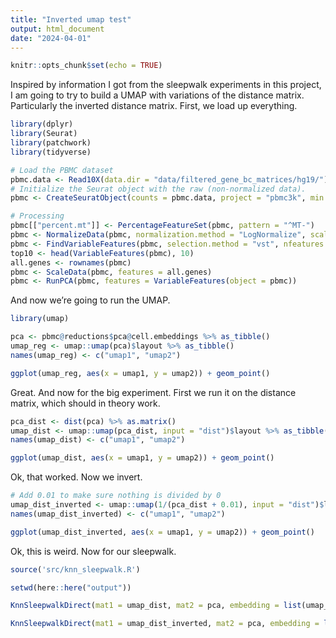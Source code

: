 ```yaml
---
title: "Inverted umap test"
output: html_document
date: "2024-04-01"
---
```


```r
knitr::opts_chunk$set(echo = TRUE)
```

Inspired by information I got from the sleepwalk experiments in this project, I am going to try to build a UMAP with variations of the distance matrix. Particularly the inverted distance matrix. First, we load up everything.

```r
library(dplyr)
library(Seurat)
library(patchwork)
library(tidyverse)

# Load the PBMC dataset
pbmc.data <- Read10X(data.dir = "data/filtered_gene_bc_matrices/hg19/")
# Initialize the Seurat object with the raw (non-normalized data).
pbmc <- CreateSeuratObject(counts = pbmc.data, project = "pbmc3k", min.cells = 3, min.features = 200)

# Processing
pbmc[["percent.mt"]] <- PercentageFeatureSet(pbmc, pattern = "^MT-")
pbmc <- NormalizeData(pbmc, normalization.method = "LogNormalize", scale.factor = 10000)
pbmc <- FindVariableFeatures(pbmc, selection.method = "vst", nfeatures = 2000)
top10 <- head(VariableFeatures(pbmc), 10)
all.genes <- rownames(pbmc)
pbmc <- ScaleData(pbmc, features = all.genes)
pbmc <- RunPCA(pbmc, features = VariableFeatures(object = pbmc))
```

And now we're going to run the UMAP.

```r
library(umap)

pca <- pbmc@reductions$pca@cell.embeddings %>% as_tibble()
umap_reg <- umap::umap(pca)$layout %>% as_tibble()
names(umap_reg) <- c("umap1", "umap2")
```

```r
ggplot(umap_reg, aes(x = umap1, y = umap2)) + geom_point()
```

Great. And now for the big experiment. First we run it on the distance matrix, which should in theory work.

```r
pca_dist <- dist(pca) %>% as.matrix()
umap_dist <- umap::umap(pca_dist, input = "dist")$layout %>% as_tibble()
names(umap_dist) <- c("umap1", "umap2")
```

```r
ggplot(umap_dist, aes(x = umap1, y = umap2)) + geom_point()
```

Ok, that worked. Now we invert.

```r
# Add 0.01 to make sure nothing is divided by 0
umap_dist_inverted <- umap::umap(1/(pca_dist + 0.01), input = "dist")$layout %>% as_tibble()
names(umap_dist_inverted) <- c("umap1", "umap2")
```

```r
ggplot(umap_dist_inverted, aes(x = umap1, y = umap2)) + geom_point()
```

Ok, this is weird. Now for our sleepwalk.

```r
source('src/knn_sleepwalk.R')
```


```r
setwd(here::here("output"))

KnnSleepwalkDirect(mat1 = umap_dist, mat2 = pca, embedding = list(umap_dist, umap_dist), k = 27, point_size = 4, output_file = "umap_dist_knn_sleepwalk_scrna_seq_umap_vs_pca_space.html")

KnnSleepwalkDirect(mat1 = umap_dist_inverted, mat2 = pca, embedding = list(umap_dist_inverted, umap_dist_inverted), k = 27, point_size = 4, output_file = "umap_dist_inverted_knn_sleepwalk_scrna_seq_umap_vs_pca_space.html")
```

